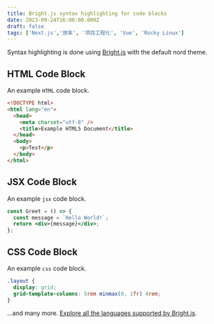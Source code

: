 ```yaml
---
title: Bright.js syntax highlighting for code blocks
date: 2023-09-24T16:00:00.000Z
draft: false
tags: ['Next.js','效率', '项目工程化', 'Vue', 'Rocky Linux']
---
```


Syntax highlighting is done using [Bright.js](https://bright.codehike.org) with the default nord theme.

## HTML Code Block

An example `HTML` code block.

```html
<!DOCTYPE html>
<html lang="en">
  <head>
    <meta charset="utf-8" />
    <title>Example HTML5 Document</title>
  </head>
  <body>
    <p>Test</p>
  </body>
</html>
```

## JSX Code Block

An example `jsx` code block.

```jsx
const Greet = () => {
  const message = `Hello World!`;
  return <div>{message}</div>;
};
```

## CSS Code Block

An example `css` code block.

```css
.layout {
  display: grid;
  grid-template-columns: 5rem minmax(0, 1fr) 4rem;
}
```

...and many more. [Explore all the languages supported by Bright.js](https://bright.codehike.org).
